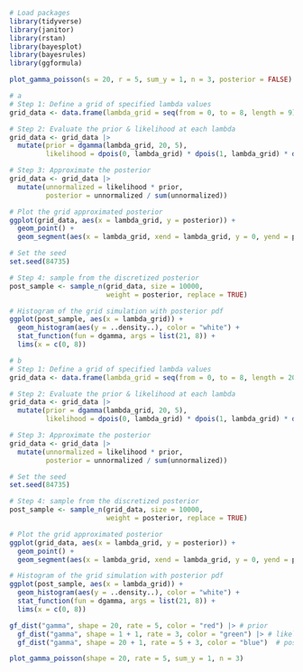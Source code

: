 ```r
# Load packages
library(tidyverse)
library(janitor)
library(rstan)
library(bayesplot)
library(bayesrules)
library(ggformula)
```

```r
plot_gamma_poisson(s = 20, r = 5, sum_y = 1, n = 3, posterior = FALSE)
```

```r
# a
# Step 1: Define a grid of specified lambda values
grid_data <- data.frame(lambda_grid = seq(from = 0, to = 8, length = 9))

# Step 2: Evaluate the prior & likelihood at each lambda
grid_data <- grid_data |> 
  mutate(prior = dgamma(lambda_grid, 20, 5),
         likelihood = dpois(0, lambda_grid) * dpois(1, lambda_grid) * dpois(0, lambda_grid))

# Step 3: Approximate the posterior
grid_data <- grid_data |> 
  mutate(unnormalized = likelihood * prior,
         posterior = unnormalized / sum(unnormalized))

# Plot the grid approximated posterior
ggplot(grid_data, aes(x = lambda_grid, y = posterior)) + 
  geom_point() + 
  geom_segment(aes(x = lambda_grid, xend = lambda_grid, y = 0, yend = posterior))
```


```r
# Set the seed
set.seed(84735)

# Step 4: sample from the discretized posterior
post_sample <- sample_n(grid_data, size = 10000, 
                        weight = posterior, replace = TRUE)
```

```r
# Histogram of the grid simulation with posterior pdf 
ggplot(post_sample, aes(x = lambda_grid)) + 
  geom_histogram(aes(y = ..density..), color = "white") + 
  stat_function(fun = dgamma, args = list(21, 8)) + 
  lims(x = c(0, 8))
```

```r
# b
# Step 1: Define a grid of specified lambda values
grid_data <- data.frame(lambda_grid = seq(from = 0, to = 8, length = 201))

# Step 2: Evaluate the prior & likelihood at each lambda
grid_data <- grid_data |> 
  mutate(prior = dgamma(lambda_grid, 20, 5),
         likelihood = dpois(0, lambda_grid) * dpois(1, lambda_grid) * dpois(0, lambda_grid))

# Step 3: Approximate the posterior
grid_data <- grid_data |> 
  mutate(unnormalized = likelihood * prior,
         posterior = unnormalized / sum(unnormalized))

# Set the seed
set.seed(84735)

# Step 4: sample from the discretized posterior
post_sample <- sample_n(grid_data, size = 10000, 
                        weight = posterior, replace = TRUE)
```

```r
# Plot the grid approximated posterior
ggplot(grid_data, aes(x = lambda_grid, y = posterior)) + 
  geom_point() + 
  geom_segment(aes(x = lambda_grid, xend = lambda_grid, y = 0, yend = posterior))
```

```r
# Histogram of the grid simulation with posterior pdf 
ggplot(post_sample, aes(x = lambda_grid)) + 
  geom_histogram(aes(y = ..density..), color = "white") + 
  stat_function(fun = dgamma, args = list(21, 8)) + 
  lims(x = c(0, 8))
```


```r
gf_dist("gamma", shape = 20, rate = 5, color = "red") |> # prior
  gf_dist("gamma", shape = 1 + 1, rate = 3, color = "green") |> # likelihood
  gf_dist("gamma", shape = 20 + 1, rate = 5 + 3, color = "blue")  # posterior
```

```r
plot_gamma_poisson(shape = 20, rate = 5, sum_y = 1, n = 3)
```

